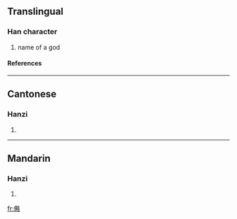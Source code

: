 ==Translingual==
===Han character===
{{Han char|rn=9|rad=人|as=11|sn=13|four=|canj=人田竹口 (OWHR)}}
# name of a god
====References====
{{Han ref|kx=0114.210|hdz=10211.020|uh=347C|ud=13436}}

----
==Cantonese==
===Hanzi===
{{yue-hanzi|jyut=|y=leuk6}}
# {{defn|Cantonese}}

----
==Mandarin==
===Hanzi===
{{cmn-hanzi|pin=[[lue]] ([[lue4]])|wg=<sup>4</sup>}}
# {{defn|Mandarin}}

[[fr:㑼]]
